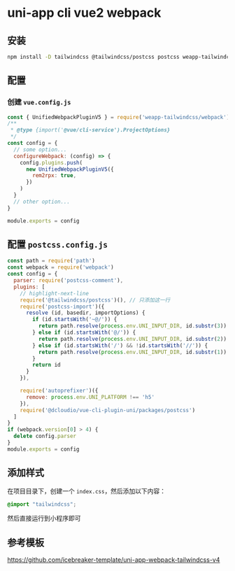 
# uni-app cli vue2 webpack

## 安装

```bash npm2yarn
npm install -D tailwindcss @tailwindcss/postcss postcss weapp-tailwindcss
```

<Patch />

## 配置

### 创建 `vue.config.js`

```js title="vue.config.js"
const { UnifiedWebpackPluginV5 } = require('weapp-tailwindcss/webpack')
/**
 * @type {import('@vue/cli-service').ProjectOptions}
 */
const config = {
  // some option...
  configureWebpack: (config) => {
    config.plugins.push(
      new UnifiedWebpackPluginV5({
        rem2rpx: true,
      })
    )
  }
  // other option...
}

module.exports = config
```

## 配置 `postcss.config.js`

```js title="postcss.config.js"
const path = require('path')
const webpack = require('webpack')
const config = {
  parser: require('postcss-comment'),
  plugins: [
    // highlight-next-line
    require('@tailwindcss/postcss')(), // 只添加这一行
    require('postcss-import')({
      resolve (id, basedir, importOptions) {
        if (id.startsWith('~@/')) {
          return path.resolve(process.env.UNI_INPUT_DIR, id.substr(3))
        } else if (id.startsWith('@/')) {
          return path.resolve(process.env.UNI_INPUT_DIR, id.substr(2))
        } else if (id.startsWith('/') && !id.startsWith('//')) {
          return path.resolve(process.env.UNI_INPUT_DIR, id.substr(1))
        }
        return id
      }
    }),

    require('autoprefixer')({
      remove: process.env.UNI_PLATFORM !== 'h5'
    }),
    require('@dcloudio/vue-cli-plugin-uni/packages/postcss')
  ]
}
if (webpack.version[0] > 4) {
  delete config.parser
}
module.exports = config
```

## 添加样式

在项目目录下，创建一个 `index.css`，然后添加以下内容：

```css title="index.css"
@import "tailwindcss";
```


然后直接运行到小程序即可

## 参考模板

https://github.com/icebreaker-template/uni-app-webpack-tailwindcss-v4